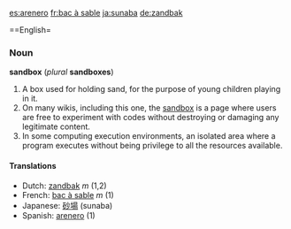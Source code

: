 [[es:arenero]]
[[fr:bac à sable]]
[[ja:sunaba]]
[[de:zandbak]]

==English=
=== Noun ===
'''sandbox''' (''plural'' '''sandboxes''')

#A box used for holding sand, for the purpose of young children playing in it. 
#On many wikis, including this one, the [[wiktionary:sandbox|sandbox]] is a page where users are free to experiment with codes without destroying or damaging any legitimate content.
#In some computing execution environments, an isolated area where a program executes without being privilege to all the resources available.

==== Translations ====
*Dutch: [[zandbak]] ''m'' (1,2)
*French: [[bac à sable]] ''m'' (1)
*Japanese: [[砂場]] (sunaba)
*Spanish: [[arenero]] (1)